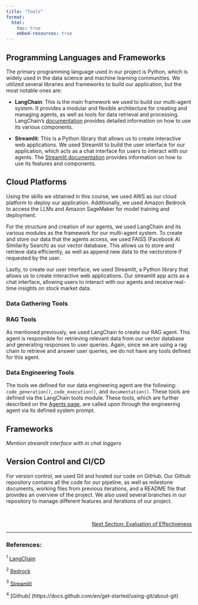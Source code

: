 ```yaml
---
title: "Tools"
format:
  html:
    toc: true
    embed-resources: true
---
```


## Programming Languages and Frameworks

The primary programming language used in our project is Python, which is widely used in the data science and machine learning communities. We utilized several libraries and frameworks to build our application, but the most notable ones are:

- **LangChain**: This is the main framework we used to build our multi-agent system. It provides a modular and flexible architecture for creating and managing agents, as well as tools for data retrieval and processing. LangChain's [documentation](https://python.langchain.com/docs/) provides detailed information on how to use its various components.

- **Streamlit**: This is a Python library that allows us to create interactive web applications. We used Streamlit to build the user interface for our application, which acts as a chat interface for users to interact with our agents. The [Streamlit documentation](https://streamlit.io/) provides information on how to use its features and components.

## Cloud Platforms

Using the skills we obtained in this course, we used AWS as our cloud platform to deploy our application. Additionally, we used Amazon Bedrock to access the LLMs and Amazon SageMaker for model training and deployment.

For the structure and creation of our agents, we used LangChain and its various modules as the framework for our multi-agent system. To create and store our data that the agents access, we used FAISS (Facebook AI Similarity Search) as our vector database. This allows us to store and retrieve data efficiently, as well as append new data to the vectorstore if requested by the user. 

Lastly, to create our user interface, we used Streamlit, a Python library that allows us to create interactive web applications. Our streamlit app acts as a chat interface, allowing users to interact with our agents and receive real-time insights on stock market data.

### Data Gathering Tools

### RAG Tools

As mentioned previously, we used LangChain to create our RAG agent. This agent is responsible for retrieving relevant data from our vector database and generating responses to user queries. Again, since we are using a rag chain to retrieve and answer user queries, we do not have any tools defined for this agent.

### Data Engineering Tools

The tools we defined for our data engineering agent are the following: `code_generation()`, `code_execution()`, and `documentation()`. These tools are defined via the LangChain tools module. These tools, which are further described on the [Agents page](4_agents.html), are called upon through the engineering agent via its defined system prompt.

## Frameworks

*Mention streamlit interface with in chat loggers*

## Version Control and CI/CD

For version control, we used Git and hosted our code on GitHub. Our Github repository contains all the code for our pipeline, as well as milestone documents, working files from previous iterations, and a README file that provides an overview of the project. We also used several branches in our repository to manage different features and iterations of our project. 


<br>
<!-- Reference to next section -->
<div style="text-align: right; font-size: 14px;">
  <a href="7_evaluations.html">Next Section: Evaluation of Effectiveness</a>
</div>

---

### References:

${^1}$ [LangChain](https://python.langchain.com/docs/)

${^2}$ [Bedrock](https://www.bedrock.aws/)

${^3}$ [Streamlit](https://streamlit.io/)

${^4}$ [Github] (https://docs.github.com/en/get-started/using-git/about-git)
